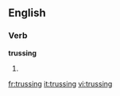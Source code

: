 ==English==

===Verb===
'''trussing'''

# {{present participle of|truss}}

[[fr:trussing]]
[[it:trussing]]
[[vi:trussing]]